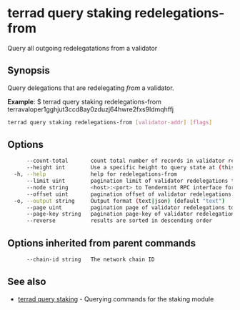 # terrad query staking redelegations-from

Query all outgoing redelegatations from a validator

## Synopsis

Query delegations that are redelegating _from_ a validator.

**Example**:
$ terrad query staking redelegations-from terravaloper1gghjut3ccd8ay0zduzj64hwre2fxs9ldmqhffj

```sh Terrad
terrad query staking redelegations-from [validator-addr] [flags]
```

## Options

```sh Terrad
      --count-total       count total number of records in validator redelegations to query for
      --height int        Use a specific height to query state at (this can error if the node is pruning state)
  -h, --help              help for redelegations-from
      --limit uint        pagination limit of validator redelegations to query for (default 100)
      --node string       <host>:<port> to Tendermint RPC interface for this chain (default "tcp://localhost:26657")
      --offset uint       pagination offset of validator redelegations to query for
  -o, --output string     Output format (text|json) (default "text")
      --page uint         pagination page of validator redelegations to query for. This sets offset to a multiple of limit (default 1)
      --page-key string   pagination page-key of validator redelegations to query for
      --reverse           results are sorted in descending order
```

## Options inherited from parent commands

```sh Terrad
      --chain-id string   The network chain ID
```

## See also

* [terrad query staking](terrad_query_staking.mdx)	 - Querying commands for the staking module


